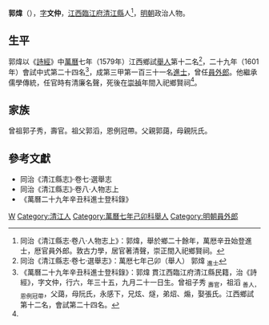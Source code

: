 '''郭煒'''（{{bd|1567年|10月21日|17世紀}}），[[表字|字]]'''文仲'''，[[江西等處承宣布政使司|江西]][[臨江府|臨江府]][[清江縣|清江縣]]人<ref name=djs>同治《清江縣志·卷八·人物志上》：郭煒，舉於鄉二十餘年，萬厯辛丑始登進士，厯官員外郎。敦古力學，居官著清聲，崇正間入祀鄉賢祠。</ref>，[[明朝|明朝]]政治人物。

==生平==
郭煒以《[[詩經|詩經]]》中[[萬曆|萬曆]]七年（1579年）江西鄉試[[舉人|舉人]]第十二名<ref>同治《清江縣志·卷七·選舉志》：萬厯七年己卯（舉人） 郭煒 <sub>進士</sub></ref>，二十九年（1601年）會試中式第二十四名<ref>《萬曆二十九年辛丑科進士登科錄》：郭煒 貫江西臨江府清江縣民籍，治《詩經》，字文仲，行六，年三十五，九月二十一日生。曾祖子秀 <sub>壽官</sub>，祖滔 <sub>善人，恩例冠帶</sub>，父藹，母阮氏，永感下，兄炫、燧，弟炤、煽，娶張氏。江西鄉試第十二名，會試第二十四名。</ref>，成第三甲第一百三十一名[[進士|進士]]，曾任[[員外郎|員外郎]]。他繼承儒學傳統，任官時有清廉名聲，死後在[[崇禎|崇禎]]年間入祀鄉賢祠<ref name=djs/>。

== 家族 ==
曾祖郭子秀，壽官。祖父郭滔，恩例冠帶。父親郭藹，母親阮氏。

==參考文獻==
{{reflist}}
*同治《清江縣志》·卷七·選舉志
*同治《清江縣志》·卷八·人物志上
*《萬曆二十九年辛丑科進士登科錄》

{{萬曆二十九年辛丑科殿試金榜}}

{{Authority control}}

{{DEFAULTSORT:}}
[[Category:郭姓|W]]
[[Category:清江人|Category:清江人]]
[[Category:萬曆七年己卯科舉人|Category:萬曆七年己卯科舉人]]
[[Category:明朝員外郎|Category:明朝員外郎]]